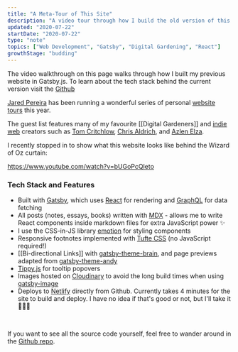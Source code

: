 ```yaml
---
title: "A Meta-Tour of This Site"
description: "A video tour through how I build the old version of this site"
updated: "2020-07-22"
startDate: "2020-07-22"
type: "note"
topics: ["Web Development", "Gatsby", "Digital Gardening", "React"]
growthStage: "budding"
---
```


<Alert>

The video walkthrough on this page walks through how I built my previous
website in Gatsby.js. To learn about the tech stack behind the current
version visit the
[Github](https://github.com/MaggieAppleton/maggieappleton.com-V2)

</Alert>

[Jared Pereira](https://awarm.space/) has been running a wonderful series of personal [website tours](https://www.youtube.com/playlist?list=PLEXbN99LY3OCarUeXcxWeZzOelXQvVdAA) this year.

The guest list features many of my favourite [[Digital Gardeners]] and [indie web](https://indieweb.org/) creators such as [Tom Critchlow](https://tomcritchlow.com/), [Chris Aldrich](https://boffosocko.com/), and [Azlen Elza](https://azlen.me/).

I recently stopped in to show what this website looks like behind the Wizard of Oz curtain:

https://www.youtube.com/watch?v=bUGoPcQleto

### Tech Stack and Features

-   Built with [Gatsby](https://www.gatsbyjs.org/), which uses [React](https://reactjs.org/) for rendering and [GraphQL](https://graphql.org/) for data fetching
-   All posts (notes, essays, books) written with [MDX](https://mdxjs.com/) - allows me to write React components inside markdown files for extra JavaScript power ✨
-   I use the CSS-in-JS library [emotion](https://emotion.sh/docs/introduction) for styling components
-   Responsive footnotes implemented with [Tufte CSS](https://edwardtufte.github.io/tufte-css/) (no JavaScript required!)
-   [[Bi-directional Links]] with [gatsby-theme-brain](https://github.com/aengusmcmillin/gatsby-theme-brain), and page previews adapted from [gatsby-theme-andy](https://github.com/aravindballa/gatsby-theme-andy)
-   [Tippy.js](https://atomiks.github.io/tippyjs/) for tooltip popovers
-   Images hosted on [Cloudinary](https://cloudinary.com/) to avoid the long build times when using [gatsby-image](https://www.gatsbyjs.org/packages/gatsby-image/)
-   Deploys to [Netlify](https://www.netlify.com/) directly from Github. Currently takes 4 minutes for the site to build and deploy. I have no idea if that's good or not, but I'll take it 🤷🏻‍♀️

<br />

<SimpleCard width="740px">

If you want to see all the source code yourself, feel free to wander around in the [Github repo](https://github.com/MaggieAppleton/maggieappleton.com).

</SimpleCard>
